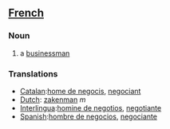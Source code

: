 == [[French]] ==
=== Noun ===

# a [[businessman]]

=== Translations ===
*[[Catalan]]:[[home de negocis]], [[negociant]]
*[[Dutch]]: [[zakenman]] ''m''
*[[Interlingua]]:[[homine de negotios]], [[negotiante]]
*[[Spanish]]:[[hombre de negocios]], [[negociante]]